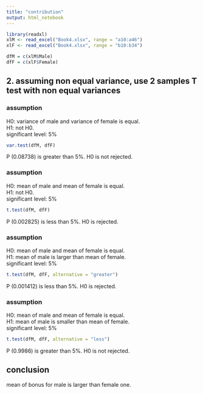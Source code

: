 ---
title: "contribution"
output: html_notebook
---

```{r setup}
library(readxl)
xlM <- read_excel("Book4.xlsx", range = "a10:a46")
xlF <- read_excel("Book4.xlsx", range = "b10:b34")

dfM = c(xlM$Male)
dfF = c(xlF$Female)
```

## 2. assuming non equal variance, use 2 samples T test with non equal variances
### assumption
H0: variance of male and variance of female is equal.  
H1: not H0.  
significant level: 5%  

```{r}
var.test(dfM, dfF)
```
P (0.08738) is greater than 5%.  H0 is not rejected.  

### assumption
H0: mean of male and mean of female is equal.  
H1: not H0.  
significant level: 5%  

```{r}
t.test(dfM, dfF)
```
P (0.002825) is less than 5%.  H0 is rejected.

### assumption
H0: mean of male and mean of female is equal.  
H1: mean of male is larger than mean of female.  
significant level: 5%  

```{r}
t.test(dfM, dfF, alternative = "greater")
```
P (0.001412) is less than 5%.  H0 is rejected.

### assumption
H0: mean of male and mean of female is equal.  
H1: mean of male is smaller than mean of female.  
significant level: 5%  

```{r}
t.test(dfM, dfF, alternative = "less")
```
P (0.9986) is greater than 5%.  H0 is not rejected.

## conclusion
mean of bonus for male is larger than female one.